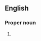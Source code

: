 {{also|northern lights}}

==English==

===Proper noun===
{{en-proper noun|head=[[northern|Northern]] [[lights|Lights]]}}

# {{alternative spelling of|en|northern lights}}